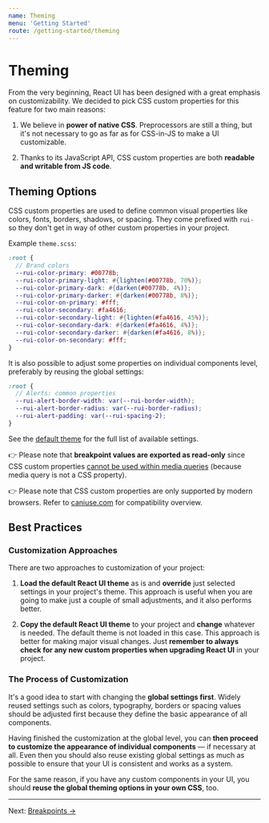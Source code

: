 ```yaml
---
name: Theming
menu: 'Getting Started'
route: /getting-started/theming
---
```


# Theming

From the very beginning, React UI has been designed with a great emphasis on
customizability. We decided to pick CSS custom properties for this feature for
two main reasons:

1. We believe in **power of native CSS**. Preprocessors are still a thing, but
   it's not necessary to go as far as for CSS-in-JS to make a UI customizable.

2. Thanks to its JavaScript API, CSS custom properties are both **readable and
   writable from JS code**.

## Theming Options

CSS custom properties are used to define common visual properties like colors,
fonts, borders, shadows, or spacing. They come prefixed with `rui-` so they
don't get in way of other custom properties in your project.

Example `theme.scss`:

```scss
:root {
  // Brand colors
  --rui-color-primary: #00778b;
  --rui-color-primary-light: #{lighten(#00778b, 70%)};
  --rui-color-primary-dark: #{darken(#00778b, 4%)};
  --rui-color-primary-darker: #{darken(#00778b, 8%)};
  --rui-color-on-primary: #fff;
  --rui-color-secondary: #fa4616;
  --rui-color-secondary-light: #{lighten(#fa4616, 45%)};
  --rui-color-secondary-dark: #{darken(#fa4616, 4%)};
  --rui-color-secondary-darker: #{darken(#fa4616, 8%)};
  --rui-color-on-secondary: #fff;
}
```

It is also possible to adjust some properties on individual components level,
preferably by reusing the global settings:

```scss
:root {
  // Alerts: common properties
  --rui-alert-border-width: var(--rui-border-width);
  --rui-alert-border-radius: var(--rui-border-radius);
  --rui-alert-padding: var(--rui-spacing-2);
}
```

See the [default theme](https://github.com/react-ui-org/react-ui/blob/master/src/lib/theme.scss)
for the full list of available settings.

️👉 Please note that **breakpoint values are exported as read-only** since CSS
custom properties
[cannot be used within media queries](https://www.w3.org/TR/css-variables-1/#using-variables)
(because media query is not a CSS property).

️👉️ Please note that CSS custom properties are only supported by modern browsers.
Refer to [caniuse.com](https://caniuse.com/#feat=css-variables) for
compatibility overview.

## Best Practices

### Customization Approaches

There are two approaches to customization of your project:

1. **Load the default React UI theme** as is and **override** just selected
   settings in your project's theme. This approach is useful when you are
   going to make just a couple of small adjustments, and it also performs
   better.

2. **Copy the default React UI theme** to your project and **change**
   whatever is needed. The default theme is not loaded in this case. This
   approach is better for making major visual changes. Just **remember to always
   check for any new custom properties when upgrading React UI** in your
   project.

### The Process of Customization

It's a good idea to start with changing the **global settings first**. Widely
reused settings such as colors, typography, borders or spacing values should be
adjusted first because they define the basic appearance of all components.

Having finished the customization at the global level, you can **then proceed to
customize the appearance of individual components** — if necessary at all. Even
then you should also reuse existing global settings as much as possible to
ensure that your UI is consistent and works as a system.

For the same reason, if you have any custom components in your UI, you should
**reuse the global theming options in your own CSS**, too.

---

Next: [Breakpoints →](/foundation/breakpoints)
